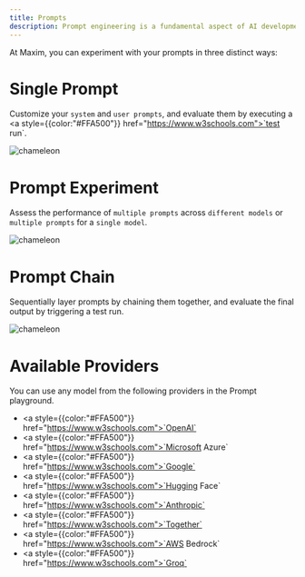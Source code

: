 ```yaml
---
title: Prompts
description: Prompt engineering is a fundamental aspect of AI development, and Maxim AI offers a comprehensive platform to facilitate this process. With Maxim AI, you can create and refine prompts, do bulk experiments over large test suites  in a playground environment, and seamlessly incorporate them into your environment (e.g., production or staging). Additionally, you can  monitor their quality in production and evolve them over time. Our mission is to deliver an exceptional authoring experience, ensuring that prompts are integrated into your environment smoothly, securely, and reliably. Maxim AI also enables you to connect prompts with your data, RAG pipelines, and prompt tools , enhancing integration and operational efficiency.
---
```


At Maxim, you can experiment with your prompts in three distinct ways:
# Single Prompt 
Customize your `system` and `user prompts`, and evaluate them by executing a  <a style={{color:"#FFA500"}} href="https://www.w3schools.com">`test run`</a>.

<img src="./Prompt_overview/img1.png" alt="chameleon" />

# Prompt Experiment
Assess the performance of `multiple prompts` across `different models` or `multiple prompts` for a `single model`.

<img src="./Prompt_overview/img2.png" alt="chameleon" />

# Prompt Chain 
Sequentially layer prompts by chaining them together, and evaluate the final output by triggering a test run.

<img src="./Prompt_overview/img3.png" alt="chameleon" />

# Available Providers
You can use any model from the following providers in the Prompt playground.

- <a style={{color:"#FFA500"}} href="https://www.w3schools.com">`OpenAI`</a>
- <a style={{color:"#FFA500"}} href="https://www.w3schools.com">`Microsoft Azure`</a>
- <a style={{color:"#FFA500"}} href="https://www.w3schools.com">`Google`</a>
- <a style={{color:"#FFA500"}} href="https://www.w3schools.com">`Hugging Face`</a>
- <a style={{color:"#FFA500"}} href="https://www.w3schools.com">`Anthropic`</a>
- <a style={{color:"#FFA500"}} href="https://www.w3schools.com">`Together`</a>
- <a style={{color:"#FFA500"}} href="https://www.w3schools.com">`AWS Bedrock`</a>
- <a style={{color:"#FFA500"}} href="https://www.w3schools.com">`Groq`</a>


<Cards>
  <Card title="Single Prompt" href="https://nextjs.org/docs" />
  <Card title="Multiple Prompts" href="https://fumadocs.vercel.app" />
  <Card title="Prompt Chain" href="https://fumadocs.vercel.app" />

</Cards>